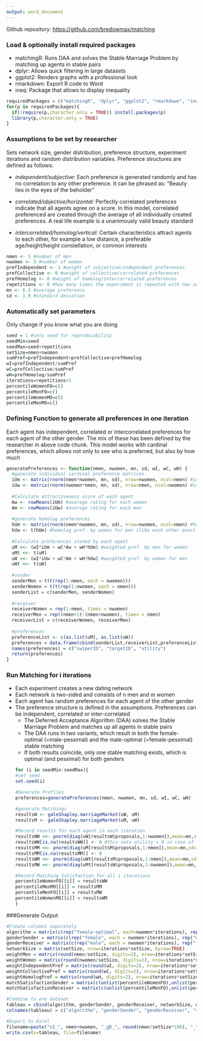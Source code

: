 ```yaml
---
output: word_document
---
```

Github repository: <https://github.com/bredowmax/matching>

### Load & optionally install required packages
- matchingR: Runs DAA and solves the Stable Marriage Problem by matching up agents in stable pairs
- dplyr:  Allows quick filtering in large datasets
- ggplot2: Renders graphs with a professional look
- rmarkdown: Export R code to Word
- ineq: Package that allows to display inequality
```r
requiredPackages = c("matchingR", "dplyr", "ggplot2", "rmarkdown", "ineq", "reshape2", "ggthemes", "cowplot", "grid", "scales", "Rserve")
for(p in requiredPackages){
  if(!require(p,character.only = TRUE)) install.packages(p)
  library(p,character.only = TRUE)
}
```

### Assumptions to be set by researcher
Sets network size, gender distribution, preference structure, experiment iterations and random distribution variables. Preference structures are defined as follows:

- *independent/subjective*: Each preference is generated randomly and has no correlation to any other preference. It can be phrased as: "Beauty lies in the eyes of the beholder"

- *correlated/objective/horizontal*: Perfectly correlated preferences indicate that all agents agree on a score. In this model, correlated preferenced are created through the average of all individually created preferences. A real life example is a unanimously valid beauty standard

- *intercorrelated/homolog/vertical*: Certain characteristics attract agents to each other, for example a low distance, a preferable age/height/height constellation, or common interests
```r
nmen <- 5 #number of men
nwomen <- 3 #number of women
prefIndependent <- 1 #weight of subjective/independent preferences
prefCollective <- 0 #weight of collective/correlated preferences
prefHomolog <- 0 #weight of homolog/intercorrelated preferences
repetitions <- 0 #how many times the experiment is repeated with new set of random preferences
mn <- 6.3 #average preference
sd <- 1.9 #standard deviation
```

### Automatically set parameters
Only change if you know what you are doing
```r
seed = 1 #sets seed for reproducability
seedMin=seed
seedMax=seed+repetitions
setSize=nmen+nwomen
sumPref=prefIndependent+prefCollective+prefHomolog
wI=prefIndependent/sumPref
wC=prefCollective/sumPref
wH=prefHomolog/sumPref
iterations=repetitions+1
percentileWomenFO=c()
percentileMenFO=c()
percentileWomenMO=c()
percentileMenMO=c()
```

### Defining Function to generate all preferences in one iteration
Each agent has independent, correlated or intercorrelated preferences for each agent of the other gender. The mix of these has been defined by the researcher in above code chunk. This model works with cardinal preferences, which allows not only to see who is preferred, but also by how much
```r
generatePreferences <- function(nmen, nwomen, mn, sd, wI, wC, wH) {
  #generate individual cardinal preference matrices
  iUm <- matrix(rnorm(nmen*nwomen, mn, sd), nrow=nwomen, ncol=nmen) #independent pref. by men for women
  iUw <- matrix(rnorm(nwomen*nmen, mn, sd), nrow=nmen, ncol=nwomen) #independent pref. by women for men
  
  #Calculate attractiveness score of each agent
  Aw <- rowMeans(iUm) #average rating for each woman
  Am <- rowMeans(iUw) #average rating for each man
  
  #generate homolog preferences
  hUm <- matrix(rnorm(nmen*nwomen, mn, sd), nrow=nwomen, ncol=nmen) #homolog pref. by men for women
  hUw <- t(hUm) #homolog pref. by women for men (like each other exactly the same)
  
  #Calculate preferences stated by each agent
  uM <<- (wI*iUm + wC*Aw + wH*hUm) #weighted pref. by men for women
  uMt <<- t(uM)
  uW <<- (wI*iUw + wC*Am + wH*hUw) #weighted pref. by women for men
  uWt <<- t(uW)
  
  #sender
  senderMen = t(t(rep(1:nmen, each = nwomen)))
  senderWomen = t(t(rep(1:nwomen, each = nmen)))
  senderList = c(senderMen, senderWomen)
  
  #receiver
  receiverWomen = rep(1:nmen, times = nwomen)
  receiverMen = rep((nmen+1):(nmen+nwomen), times = nmen)
  receiverList = c(receiverWomen, receiverMen)
  
  #preferences
  preferenceList <- c(as.list(uM), as.list(uW))
  preferences = data.frame(cbind(senderList,receiverList,preferenceList))
  names(preferences) = c("swiperID", "targetID", "utility")
  return(preferences)
}
```

### Run Matching for i iterations
- Each experiment creates a new dating network
- Each network is two-sided and consists of n men and m women
- Each agent has random preferences for each agent of the other gender
- The preference structure is defined in the assumptions. Preferences can be independent, correlated or inter-correlated
  + The Deferred Acceptance Algorithm (DAA) solves the Stable Marriage Problem and matches up all agents in stable pairs
  + The DAA runs in two variants, which result in both the female-optimal (=male-pessimal) and the male-optimal (=female-pessimal) stable matching
  + If both results coincide, only one stable matching exists, which is optimal (and pessimal) for both genders
```r
for (i in seedMin:seedMax){
  #set seed
  set.seed(i)
  
  #Generate Profiles
  preferences=generatePreferences(nmen, nwomen, mn, sd, wI, wC, wH)
  
  #generate Matchings
  resultsW <- galeShapley.marriageMarket(uW, uM) 
  resultsM <- galeShapley.marriageMarket(uM, uW) 

  #Record results for each agent in each iteration
  resultsWW <<- pnorm(diag(uW[resultsW$proposals,1:nwomen]),mean=mn,sd=sd)
  resultsWW[is.na(resultsWW)] <- 0 #this sets utility = 0 in case of no match
  resultsMM <<- pnorm(diag(uM[resultsM$proposals,1:nmen]),mean=mn,sd=sd)
  resultsMM[is.na(resultsMM)] <- 0
  resultsWM <<- pnorm(diag(uWt[resultsM$proposals,1:nmen]),mean=mn,sd=sd)
  resultsMW <<- pnorm(diag(uMt[resultsW$proposals,1:nwomen]),mean=mn,sd=sd)

  #Record Matching Satisfaction for all i iterations
  percentileWomenFO[[i]] = resultsWW
  percentileMenMO[[i]] = resultsMM
  percentileMenFO[[i]] = resultsMW
  percentileWomenMO[[i]] = resultsWM
}
```

###Generate Output
```r
#Create columns separately
algorithm = matrix(c(rep("female-optimal", each=nwomen*iterations), rep("male-optimal", each=nmen*iterations)), nrow=(iterations*setSize), byrow=TRUE)
genderSender = matrix(c(rep("female", each = nwomen*iterations), rep("male", each = nmen*(repetitions+1))), nrow=(iterations*setSize), byrow=TRUE)
genderReceiver = matrix(c(rep("male", each = nwomen*iterations), rep("female", each = nmen*(repetitions+1))), nrow=(iterations*setSize), byrow=TRUE)
networkSize = matrix(setSize, nrow=iterations*setSize, byrow=TRUE)
weightMen = matrix(round(nmen/setSize, digits=2), nrow=iterations*setSize, byrow=TRUE)
weightWomen = matrix(round(nwomen/setSize, digits=2), nrow=iterations*setSize, byrow=TRUE)
weightIndependentPref = matrix(round(wI, digits=2), nrow=iterations*setSize, byrow=TRUE)
weightCollectivePref = matrix(round(wC, digits=2), nrow=iterations*setSize, byrow=TRUE)
weightHomologPref = matrix(round(wH, digits=2), nrow=iterations*setSize, byrow=TRUE)
matchSatisfactionSender = matrix(c(unlist(percentileWomenFO),unlist(percentileMenMO)), nrow=iterations*setSize, byrow=TRUE)
matchSatisfactionReceiver = matrix(c(unlist(percentileMenFO),unlist(percentileWomenMO)), nrow=iterations*setSize, byrow=TRUE)

#Combine to one dataset
tableau = cbind(algorithm, genderSender, genderReceiver, networkSize, weightMen, weightWomen, weightIndependentPref, weightCollectivePref, weightHomologPref, matchSatisfactionSender, matchSatisfactionReceiver)
colnames(tableau) = c("algorithm", "genderSender", "genderReceiver", "setSize", "weightMen", "weightWomen", "weightIndependentPref", "weightCollectivePref", "weightHomologPref", "matchSatisfactionSender", "matchSatisfactionReceiver")

#Export to Excel
filename=paste("sS_", nmen+nwomen, "_gD_", round(nmen/setSize*100), "_", round(wI, digits=2), "_", round(wC, digits=2), "_", round(wH, digits=2), ".csv", sep="")
write.csv(x=tableau, file=filename)
```
